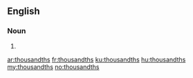 ==English==

===Noun===
{{head|en|plural}}

# {{plural of|thousandth|lang=en|nocat=1}}

[[ar:thousandths]]
[[fr:thousandths]]
[[ku:thousandths]]
[[hu:thousandths]]
[[my:thousandths]]
[[no:thousandths]]